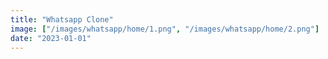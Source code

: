 ```yaml
---
title: "Whatsapp Clone"
image: ["/images/whatsapp/home/1.png", "/images/whatsapp/home/2.png"]
date: "2023-01-01"
---
```


<Header
  title="Whatsapp Clone"
  img="/images/whatsapp/3.PNG"
  alt="Whatsapp Picture"
/>
<List
  tec={["NextJS", "Typescript", "GraphQL", "Prisma"]}
  lib={["TailwindCSS", "Radix UI", "Headless UI"]}
  year="2023"
  client="common:own-project"
  website="https://whatsapp-app.agustin-ribotta.xyz/"
  repo="https://github.com/AguzzDev/nextjs-whatsapp-clone"
/>
<Galery
  imgs={[
    "/images/whatsapp/1.PNG",
    "/images/whatsapp/2.PNG",
    "/images/whatsapp/3.PNG",
  ]}
  alt="Whatsapp Clone"
/>
